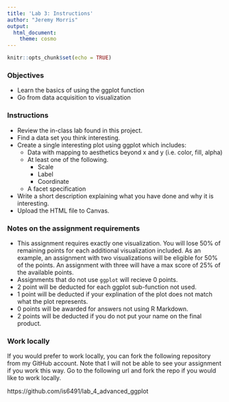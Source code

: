 ```yaml
---
title: 'Lab 3: Instructions'
author: "Jeremy Morris"
output: 
  html_document: 
    theme: cosmo
---
```


```r
knitr::opts_chunk$set(echo = TRUE)
```

### Objectives

* Learn the basics of using the ggplot function
* Go from data acquisition to visualization

### Instructions

* Review the in-class lab found in this project.
* Find a data set you think interesting.
* Create a single interesting plot using ggplot which includes:
    * Data with mapping to aesthetics beyond x and y (i.e. color, fill, alpha)
    * At least one of the following.
        * Scale
        * Label
        * Coordinate
    * A facet specification
* Write a short description explaining what you have done and why it is interesting.
* Upload the HTML file to Canvas.

### Notes on the assignment requirements

* This assignment requires exactly one visualization. You will lose 50% of remaining points for each additional visualization included. As an example, an assignment with two visualizations will be eligible for 50% of the points. An assignment with three will have a max score of 25% of the available points.
* Assignments that do not use `ggplot` will recieve 0 points.
* 2 point will be deducted for each ggplot sub-function not used.
* 1 point will be deducted if your explination of the plot does not match what the plot represents.
* 0 points will be awarded for answers not using R Markdown.
* 2 points will be deducted if you do not put your name on the final product.

### Work locally
If you would prefer to work locally, you can fork the following repository from my GitHub account. Note that I will not be able to see your assignment if you work this way. Go to the following url and fork the repo if you would like to work locally.

https://github.com/is6491/lab_4_advanced_ggplot